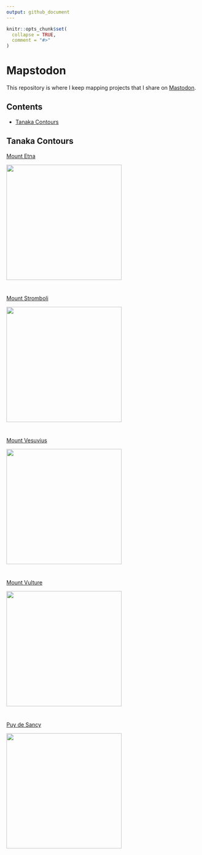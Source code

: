 ```yaml
---
output: github_document
---
```


<!-- README.md is generated from README.Rmd. Please edit that file -->

```r
knitr::opts_chunk$set(
  collapse = TRUE,
  comment = "#>"
)
```

# Mapstodon

<!-- badges: start -->
<!-- badges: end -->

This repository is where I keep mapping projects that I share on [Mastodon](https://mastodon.online/@paezha).

## Contents

- [Tanaka Contours](#tanaka-contours)

## Tanaka Contours {#tanaka-contours}

[Mount Etna](https://github.com/paezha/Mapstodon/tree/master/tanaka-contours-etna)

<img src="tanaka-contours-etna/etna-tanaka-contours.png" align="center" width=300 />

#

[Mount Stromboli](https://github.com/paezha/Mapstodon/tree/master/tanaka-contours-stromboli)

<img src="tanaka-contours-stromboli/stromboli-tanaka-contours.png" align="center" width=300 />

#

[Mount Vesuvius](https://github.com/paezha/Mapstodon/tree/master/tanaka-contours-vesuvius)

<img src="tanaka-contours-vesuvius/vesuvius-tanaka-contours.png" align="center" width=300 />
  
#

[Mount Vulture](https://github.com/paezha/Mapstodon/tree/master/tanaka-contours-vulture)

<img src="tanaka-contours-vulture/vulture-tanaka-contours.png" align="center" width=300 />

#

[Puy de Sancy](https://github.com/paezha/Mapstodon/tree/master/tanaka-contours-puy-de-sancy)

<img src="tanaka-contours-puy-de-sancy/sancy-tanaka-contours.png" align="center" width=300 />
